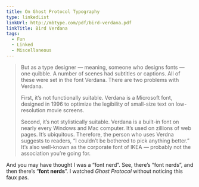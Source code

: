 ```yaml
---
title: On Ghost Protocol Typography
type: linkedList
linkUrl: http://mbtype.com/pdf/bird-verdana.pdf
linkTitle: Bird Verdana
tags:
  - Fun
  - Linked
  - Miscellaneous
---
```


> But as a type designer — meaning, someone who designs fonts — one quibble. A number of scenes had subtitles or captions. All of these were set in the font Verdana. There are two problems with Verdana.
>
> First, it’s not functionally suitable. Verdana is a Microsoft font, designed in 1996 to optimize the legibility of small-size text on low-resolution movie screens.
>
> Second, it’s not stylistically suitable. Verdana is a built-in font on nearly every Windows and Mac computer. It’s used on zillions of web pages. It’s ubiquitous. Therefore, the person who uses Verdna suggests to readers, “I couldn’t be bothered to pick anything better.” It’s also well-known as the corporate font of IKEA — probably not the association you’re going for.

And you may have thought I was a “font nerd”. See, there’s “font nerds”, and then there’s “**font nerds**”. I watched _Ghost Protocol_ without noticing this faux pas.
